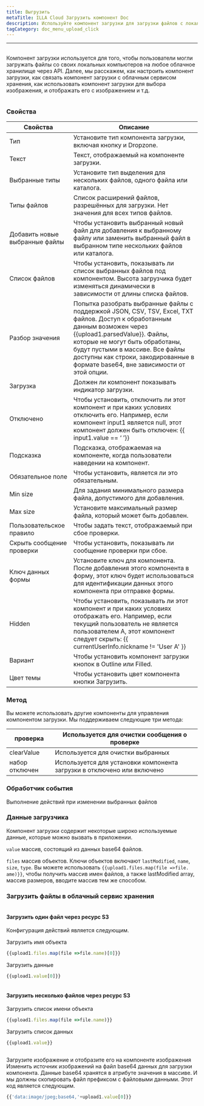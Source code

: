 ```yaml
---
title: Выгрузить
metaTitle: ILLA Cloud Загрузить компонент Doc
description: Используйте компонент загрузки для загрузки файлов с локальных компьютеров в любое облачное хранилище
tagCategory: doc_menu_upload_click
---
```


* * *

## <Heading hidden>Загрузить</Heading>

Компонент загрузки используется для того, чтобы пользователи могли загружать файлы со своих локальных компьютеров на любое облачное хранилище через API. Далее, мы расскажем, как настроить компонент загрузки, как связать компонент загрузки с облачным сервисом хранения, как использовать компонент загрузки для выбора изображения, и отображать его с изображением и т.д.

<img src='https://cdn.illacloud.com/official-website/img/docs/upload1.png' alt="" />

### Свойства

| Свойства                       | Описание                                                                                                                                                                                                                                                                                                                |
| ------------------------------ | ----------------------------------------------------------------------------------------------------------------------------------------------------------------------------------------------------------------------------------------------------------------------------------------------------------------------- |
| Тип                            | Установите тип компонента загрузки, включая кнопку и Dropzone.                                                                                                                                                                                                                                                          |
| Текст                          | Текст, отображаемый на компоненте загрузки.                                                                                                                                                                                                                                                                             |
| Выбранные типы                 | Установите тип выделения для нескольких файлов, одного файла или каталога.                                                                                                                                                                                                                                              |
| Типы файлов                    | Список расширений файлов, разрешённых для загрузки. Нет значения для всех типов файлов.                                                                                                                                                                                                                                 |
| Добавить новые выбранные файлы | Чтобы установить выбранный новый файл для добавления к выбранному файлу или заменить выбранный файл в выбранном типе нескольких файлов или каталога.                                                                                                                                                                    |
| Список файлов                  | Чтобы установить, показывать ли список выбранных файлов под компонентом. Высота загрузчика будет изменяться динамически в зависимости от длины списка файлов.                                                                                                                                                           |
| Разбор значения                | Попытка разобрать выбранные файлы с поддержкой JSON, CSV, TSV, Excel, TXT файлов. Доступ к обработанным данным возможен через {{upload1.parsedValue}}. Файлы, которые не могут быть обработаны, будут пустыми в массиве. Все файлы доступны как строки, закодированные в формате base64, вне зависимости от этой опции. |
| Загрузка                       | Должен ли компонент показывать индикатор загрузки.                                                                                                                                                                                                                                                                      |
| Отключено                      | Чтобы установить, отключить ли этот компонент и при каких условиях отключить его. Например, если компонент input1 является null, этот компонент должен быть отключен: {{ input1.value == ‘ ’}}                                                                                                                          |
| Подсказка                      | Подсказка, отображаемая на компоненте, когда пользователи наведении на компонент.                                                                                                                                                                                                                                       |
| Обязательное поле              | Чтобы установить, является ли это обязательным.                                                                                                                                                                                                                                                                         |
| Min size                       | Для задания минимального размера файла, допустимого для добавления.                                                                                                                                                                                                                                                     |
| Max size                       | Установите максимальный размер файла, который может быть добавлен.                                                                                                                                                                                                                                                      |
| Пользовательское правило       | Чтобы задать текст, отображаемый при сбое проверки.                                                                                                                                                                                                                                                                     |
| Скрыть сообщение проверки      | Чтобы установить, показывать ли сообщение проверки при сбое.                                                                                                                                                                                                                                                            |
| Ключ данных формы              | Установите ключ для компонента. После добавления этого компонента в форму, этот ключ будет использоваться для идентификации данных этого компонента при отправке формы.                                                                                                                                                 |
| Hidden                         | Чтобы установить, показывать ли этот компонент и при каких условиях отображать его. Например, если текущий пользователь не является пользователем A, этот компонент следует скрыть: {{ currentUserInfo.nickname != 'User A' }}                                                                                          |
| Вариант                        | Чтобы установить компонент загрузки кнопок в Outline или Filled.                                                                                                                                                                                                                                                        |
| Цвет темы                      | Чтобы установить цвет компонента кнопки Загрузить.                                                                                                                                                                                                                                                                      |

### Метод

Вы можете использовать другие компоненты для управления компонентом загрузки. Мы поддерживаем следующие три метода:

| проверка       | Используется для очистки сообщения о проверке                           |
| -------------- | ----------------------------------------------------------------------- |
| clearValue     | Используется для очистки выбранных                                      |
| набор отключен | Используется для установки компонента загрузки в отключено или включено |

### Обработчик события

Выполнение действий при изменении выбранных файлов

### Данные загрузчика

Компонент загрузки содержит некоторые широко используемые данные, которые можно вызвать в приложении.

`value` массив, состоящий из данных base64 файлов. 

`files` массив объектов. Ключи объектов включают `lastModified`, `name`, `size`, `type`. Вы можете использовать `{{upload1.files.map(file =>file. ame)}}`, чтобы получить массив имен файлов, а также lastModified array, массив размеров, вводите массив тем же способом. 

### Загрузить файлы в облачный сервис хранения

<img src='https://cdn.illacloud.com/official-website/img/docs/upload2.gif' alt="" />

#### Загрузить один файл через ресурс S3

Конфигурация действий является следующим. 

Загрузить имя объекта

```jsx
{{upload1.files.map(file =>file.name)[0]}}
```

Загрузить данные

```jsx
{{upload1.value[0]}}
```

<img src='https://cdn.illacloud.com/official-website/img/docs/upload3.png' alt="" />

#### Загрузить несколько файлов через ресурс S3

Загрузить список имени объекта

```jsx
{{upload1.files.map(file =>file.name)}}
```

Загрузить список данных

```jsx
{{upload1.value}}
```

<img src='https://cdn.illacloud.com/official-website/img/docs/upload4.png' alt="" />

Загрузите изображение и отобразите его на компоненте изображения
Изменить источник изображений на файл base64 данных для загрузки компонента. Данные base64 хранятся в атрибуте значения в массиве. И мы должны скопировать файл префиксом с файловыми данными. Этот код является следующим. 

```jsx
{{'data:image/jpeg;base64,'+upload1.value[0]}}
```

<img src='https://cdn.illacloud.com/official-website/img/docs/upload5.gif' alt="" />
